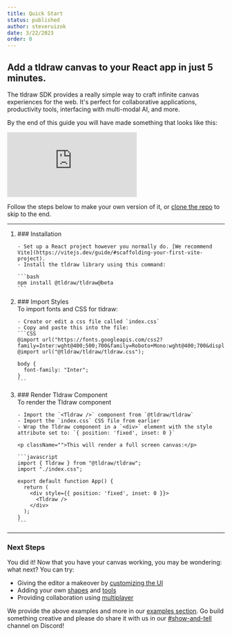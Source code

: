```yaml
---
title: Quick Start
status: published
author: steveruizok
date: 3/22/2023
order: 0
---
```


<h2>Add a tldraw canvas to your React app in just 5 minutes.</h2>

The tldraw SDK provides a really simple way to craft infinite canvas experiences for the web. It's perfect for collaborative applications, productivity tools, interfacing with multi-modal AI, and more.

By the end of this guide you will have made something that looks like this: 

<Embed className="article__embed--quickstart" src="https://vite-template-five.vercel.app/" />


Follow the steps below to make your own version of it, or [clone the repo](https://github.com/tldraw/vite-template) to skip to the end. 

<hr />
<ol className="ordered-list__quickstart">
  <li>
    ### Installation

    - Set up a React project however you normally do. [We recommend Vite](https://vitejs.dev/guide/#scaffolding-your-first-vite-project).
    - Install the tldraw library using this command:
    
    ```bash
    npm install @tldraw/tldraw@beta
    ```
  </li>
  <li>
    ### Import Styles
    <br />
    To import fonts and CSS for tldraw:

    - Create or edit a css file called `index.css`
    - Copy and paste this into the file:
    ```CSS
    @import url("https://fonts.googleapis.com/css2?family=Inter:wght@400;500;700&family=Roboto+Mono:wght@400;700&display=swap");
    @import url("@tldraw/tldraw/tldraw.css");

    body {
      font-family: "Inter";
    }
    ```
  </li>
  <li>
    ### Render Tldraw Component
    <br />
    To render the Tldraw component

    - Import the `<Tldraw />` component from `@tldraw/tldraw`
    - Import the `index.css` CSS file from earlier
    - Wrap the Tldraw component in a `<div>` element with the style attribute set to: `{ position: 'fixed', inset: 0 }`
    
    <p className="">This will render a full screen canvas:</p>

    ```javascript
    import { Tldraw } from "@tldraw/tldraw";
    import "./index.css";

    export default function App() {
      return (
        <div style={{ position: 'fixed', inset: 0 }}>
          <Tldraw />
        </div>
      );
    }
    ```
  </li>
</ol>

<hr />

### Next Steps

You did it! Now that you have your canvas working, you may be wondering: what next? You can try: 

- Giving the editor a makeover by [customizing the UI](/docs/user-interface)
- Adding your own [shapes](/docs/shapes) and [tools](/docs/tools)
- Providing collaboration using [multiplayer](https://github.com/tldraw/tldraw-yjs-example) 

We provide the above examples and more in our [examples section](/examples/basic/develop). Go build something creative and please do share it with us in our [#show-and-tell](https://discord.com/invite/SBBEVCA4PG) channel on Discord!
